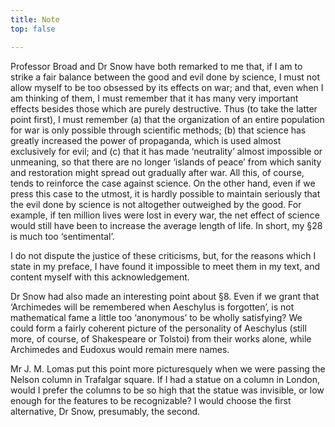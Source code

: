 ```yaml
---
title: Note
top: false

---
```


Professor Broad and Dr Snow have both remarked to me that, if I am to strike a fair balance between the good and evil done by science, I must not allow myself to be too obsessed by its effects on war; and that, even when I am thinking of them, I must remember that it has many very important effects besides those which are purely destructive. Thus (to take the latter point first), I must remember (a) that the organization of an entire population for war is only possible through scientific methods; (b) that science has greatly increased the power of propaganda, which is used almost exclusively for evil; and (c) that it has made ‘neutrality’ almost impossible or unmeaning, so that there are no longer ‘islands of peace’ from which sanity and restoration might spread out gradually after war. All this, of course, tends to reinforce the case against science. On the other hand, even if we press this case to the utmost, it is hardly possible to maintain seriously that the evil done by science is not altogether outweighed by the good. For example, if ten million lives were lost in every war, the net effect of science would still have been to increase the average length of life. In short, my §28 is much too ‘sentimental’.

I do not dispute the justice of these criticisms, but, for the reasons which I state in my preface, I have found it impossible to meet them in my text, and content myself with this acknowledgement.

Dr Snow had also made an interesting point about §8. Even if we grant that ‘Archimedes will be remembered when Aeschylus is forgotten’, is not mathematical fame a little too ‘anonymous’ to be wholly satisfying? We could form a fairly coherent picture of the personality of Aeschylus (still more, of course, of Shakespeare or Tolstoi) from their works alone, while Archimedes and Eudoxus would remain mere names.

Mr J. M. Lomas put this point more picturesquely when we were passing the Nelson column in Trafalgar square. If I had a statue on a column in London, would I prefer the columns to be so high that the statue was invisible, or low enough for the features to be recognizable? I would choose the first alternative, Dr Snow, presumably, the second.
